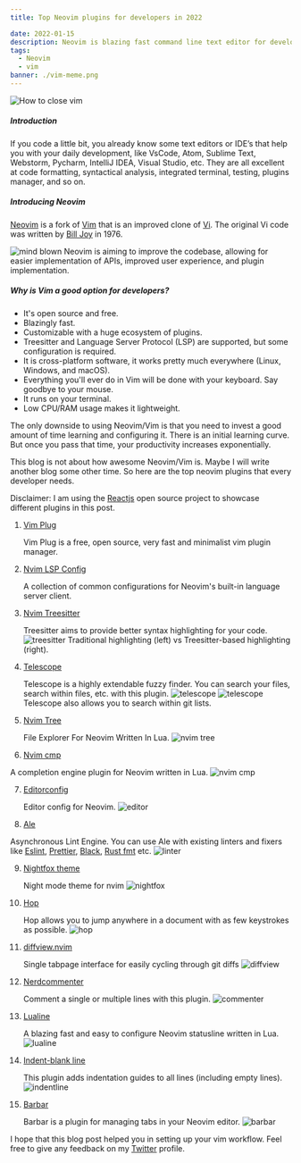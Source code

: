 ```yaml
---
title: Top Neovim plugins for developers in 2022

date: 2022-01-15
description: Neovim is blazing fast command line text editor for developers. It is one of the best code editor because of its speed, ease of customization and low CPU/RAM usage. Here are the top plugins for your Neovim.
tags:
  - Neovim
  - vim
banner: ./vim-meme.png
---
```


![How to close vim](./vim-meme.png)

##### Introduction
If you code a little bit, you already know some text editors or IDE’s that help you with your daily development, like VsCode, Atom, Sublime Text, Webstorm, Pycharm, IntelliJ IDEA, Visual Studio, etc. They are all excellent at code formatting, syntactical analysis, integrated terminal, testing, plugins manager, and so on.


##### Introducing Neovim
[Neovim](https://neovim.io/) is a fork of [Vim](https://www.vim.org/) that is an improved clone of [Vi](https://en.wikipedia.org/wiki/Vi). The original Vi code was written by [Bill Joy](https://en.wikipedia.org/wiki/Bill_Joy) in 1976.


![mind blown](./mind-blown.jpg)
Neovim is aiming to improve the codebase, allowing for easier implementation of APIs, improved user experience, and plugin implementation.

##### Why is Vim a good option for developers?

- It's open source and free.
- Blazingly fast.
- Customizable with a huge ecosystem of plugins.
- Treesitter and Language Server Protocol (LSP) are supported, but some configuration is required.
- It is cross-platform software, it works pretty much everywhere (Linux, Windows, and macOS).
- Everything you'll ever do in Vim will be done with your keyboard. Say goodbye to your mouse.
- It runs on your terminal.
- Low CPU/RAM usage makes it lightweight.


The only downside to using Neovim/Vim is that you need to invest a good amount of time learning and configuring it.
There is an initial learning curve. But once you pass that time, your productivity increases exponentially.

This blog is not about how awesome Neovim/Vim is. Maybe I will write another blog some other time.
So here are the top neovim plugins that every developer needs.



Disclaimer: I am using the [Reactjs](https://reactjs.org) open source project to showcase different plugins in this post.


1. [Vim Plug](https://github.com/junegunn/vim-plug)

   Vim Plug is a free, open source, very fast and minimalist vim plugin manager.

2. [Nvim LSP Config](https://github.com/neovim/nvim-lspconfig)

   A collection of common configurations for Neovim's built-in language server client.

3. [Nvim Treesitter](https://github.com/nvim-treesitter/nvim-treesitter)

   Treesitter aims to provide better syntax highlighting for your code.
   ![treesitter](./treesitter-example.png)
   Traditional highlighting (left) vs Treesitter-based highlighting (right).

4. [Telescope](https://github.com/nvim-telescope/telescope.nvim)

   Telescope is a highly extendable fuzzy finder. You can search your files, search within files, etc. with this plugin.
   ![telescope](./telescope-find-files.png)
   ![telescope](./telescope-git.png)
   Telescope also allows you to search within git lists.

5. [Nvim Tree](https://github.com/kyazdani42/nvim-tree.lua)

    File Explorer For Neovim Written In Lua.
   ![nvim tree](./nvim-tree.png)

6. [Nvim cmp](https://github.com/hrsh7th/nvim-cmp)

  A completion engine plugin for Neovim written in Lua.
   ![nvim cmp](./nvim-cmp.png)

7. [Editorconfig](https://github.com/editorconfig/editorconfig-vim)

   Editor config for Neovim.
   ![editor](./editor-config.png)

8. [Ale](https://github.com/dense-analysis/ale)

  Asynchronous Lint Engine. You can use Ale with existing linters and fixers like [Eslint](https://eslint.org), [Prettier](https://prettier.io), [Black](https://github.com/psf/black), [Rust fmt](https://github.com/rust-lang/rustfmt) etc.
   ![linter](./ale.png)

9. [Nightfox theme](https://github.com/EdenEast/nightfox.nvim)

   Night mode theme for nvim
   ![nightfox](./nightfox.png)

10. [Hop](https://github.com/phaazon/hop.nvim)

    Hop allows you to jump anywhere in a document with as few keystrokes as possible.
   ![hop](./hop.png)


11. [diffview.nvim](https://github.com/sindrets/diffview.nvim)

    Single tabpage interface for easily cycling through git diffs
   ![diffview](./diffview.png)


12. [Nerdcommenter](https://github.com/preservim/nerdcommenter)

    Comment a single or multiple lines with this plugin.
   ![commenter](./commenter.png)


13. [Lualine](https://github.com/nvim-lualine/lualine.nvim)

    A blazing fast and easy to configure Neovim statusline written in Lua.
   ![lualine](./lualine.png)


14. [Indent-blank line](https://github.com/lukas-reineke/indent-blankline.nvim)

    This plugin adds indentation guides to all lines (including empty lines).
   ![indentline](./indentline.png)


15. [Barbar](https://github.com/romgrk/barbar.nvim)

    Barbar is a plugin for managing tabs in your Neovim editor.
   ![barbar](./barbar.png)



I hope that this blog post helped you in setting up your vim workflow.
Feel free to give any feedback on my [Twitter](https://twitter.com/hannad_rehman) profile.
